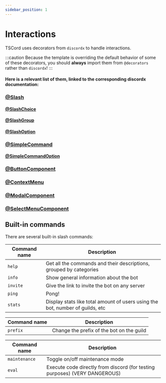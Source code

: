 ```yaml
---
sidebar_position: 1
---
```



# Interactions

TSCord uses decorators from `discordx` to handle interactions.

:::caution 
Because the template is overriding the default behavior of some of these decorators, you should **always** import them from `@decorators` rather than `discordx`! 
:::

#### Here is a relevant list of them, linked to the corresponding discordx documentation:

<Tabs>
<TabItem value="commands" label="Commands">

### [@Slash](https://discordx.js.org/docs/decorators/commands/slash)

#### [@SlashChoice](https://discordx.js.org/docs/discordx/decorators/command/slash-choice)
#### [@SlashGroup](https://discordx.js.org/docs/discordx/decorators/command/slash-group)
#### [@SlashOption](https://discordx.js.org/docs/discordx/decorators/command/slash-option)

### [@SimpleCommand](https://discordx.js.org/docs/discordx/decorators/command/simple-command)

#### [@SimpleCommandOption](https://discordx.js.org/docs/discordx/decorators/command/simple-command-option)

</TabItem>

<TabItem value="gui" label="GUI Interactions">

### [@ButtonComponent](https://discordx.js.org/docs/decorators/gui/button-component)
### [@ContextMenu](https://discordx.js.org/docs/decorators/gui/context-menu)
### [@ModalComponent](https://discordx.js.org/docs/decorators/gui/modal-component)
### [@SelectMenuComponent](https://discordx.js.org/docs/decorators/gui/select-menu-component)

</TabItem>
</Tabs>

## Built-in commands

There are several built-in slash commands:

<Tabs>
<TabItem value="general" label="General">

| Command name | Description                                                                     |
|--------------|---------------------------------------------------------------------------------|
| `help`         | Get all the commands and their descriptions, grouped by categories            |
| `info`         | Show general information about the bot                                       |
| `invite`       | Give the link to invite the bot on any server                                 |
| `ping`         | Pong!                                                                         |
| `stats`        | Display stats like total amount of users using the bot, number of guilds, etc |

</TabItem>

<TabItem value="admin" label="Admin">

| Command name | Description                                 |
|--------------|---------------------------------------------|
| `prefix`       | Change the prefix of the bot on the guild |

</TabItem>

<TabItem value="owner" label="Owner">

| Command name | Description                                                                  |
|--------------|------------------------------------------------------------------------------|
| `maintenance`  | Toggle on/off maintenance mode                                             |
| `eval`         | Execute code directly from discord (for testing purposes) (VERY DANGEROUS) |

</TabItem>
</Tabs>
